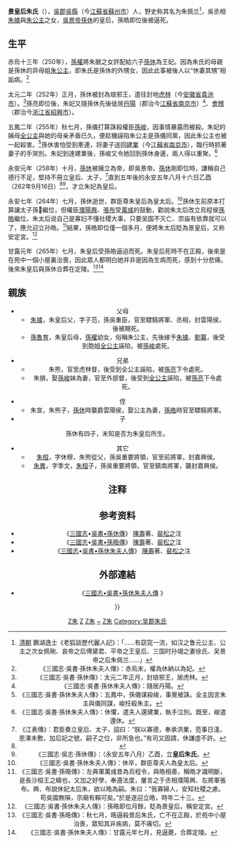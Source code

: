 {{東亞女性歷史人物
|名稱=景帝朱皇后
|身份=[[孫吳|孫吳]]皇后
|姓名=朱氏
|位號=王妃→皇后→皇太后→皇后
|宮號1=安定宮
|尊號=景皇后
|出生年=生年不详
|出生地=[[吳郡|吳郡]][[吳縣|吳縣]]（今[[江蘇省|江蘇省]][[蘇州市|蘇州市]]）
|婚年=[[赤烏|赤烏]]十三年（250年）
|逝世年=[[甘露_(东吴)|甘露]]元年（265年）
|逝世地=[[建業|建業]]（今[[江蘇省|江蘇省]][[南京市|南京市]]）
|墳墓=定陵（今[[安徽省|安徽省]][[马鞍山市|马鞍山市]]）
|父親=[[朱據|朱據]]
|母親=[[孫魯育|朱公主]]
|夫=[[孫休|孫休]]
|婚姻名份=正室
|夫之父=[[孫權|孫權]]
|夫之母=[[敬懷皇后|南阳王夫人]]
|兄弟=虎林督朱熊<br/>外部督朱損
|其他親屬 =侄：朱宣
|子=}}

'''景皇后朱氏'''（{{bd|3世紀||265年|catIdx=Z}}），[[吳郡|吳郡]][[吳縣|吳縣]]（今[[江蘇省|江蘇省]][[蘇州市|蘇州市]]）人，野史称其名为朱佩兰<ref>[[清朝|清朝]] 鵝湖逸士《老狐談歷代麗人記》：「......有窈窕一流，如汉之鲁元公主、公主之次女佩琬、哀帝之后傅黛君、平帝之王皇后、三国时孙翊之妻徐氏、吴景帝之后朱佩兰……」</ref>，吳丞相[[朱據|朱據]]與[[孫魯育|朱公主]]之女，[[吳景帝|吳景帝]][[孫休|孫休]]的皇后，孫皓即位後被逼死。

==生平==
赤烏十三年（250年），[[孫權|孫權]]將朱据之女許配給六子[[孫休|孫休]]為王妃。因為朱氏的母親是孫休的异母姐[[孫魯育|朱公主]]，即朱氏是孫休的外甥女，因此此事被後人以“休妻其甥”相詬病。<ref>《三國志·吳書·孫休朱夫人傳》：赤烏末，權為休納以為妃。</ref>

太元二年（252年）正月，孫休被封為琅邪王，遣往封地[[虎林|虎林]]（今[[安徽省|安徽省]][[貴池市|貴池市]]）。<ref>《三國志·吳書·孫休傳》：太元二年正月，封琅邪王，居虎林。</ref>孫亮即位後，朱妃又隨孫休先後徙居[[丹陽郡|丹陽]]（郡治今[[江蘇省|江蘇省]][[南京市|南京市]]）<ref>《三國志·吳書·孫休朱夫人傳》：隨居丹陽。</ref>、[[會稽郡|會稽]]（郡治今[[浙江省|浙江省]][[紹興市|紹興市]]）。

五鳳二年（255年）秋七月，孫儀打算誅殺權臣[[孫峻|孫峻]]，因事情暴露而被殺。朱妃的姨母[[全公主|全公主]]與她的母亲矛盾已久，便趁機誣陷朱公主是孫儀同黨，因此朱公主也被一起殺害。<ref>《三國志·吳書·孫休朱夫人傳》：五鳳中，孫儀谋殺峻，事覺被誅。全主因言朱主與儀同謀，峻枉殺朱主。</ref>孫休害怕受到牽連，将妻子送回[[建業|建業]]（今[[江蘇省|江蘇省]][[南京市|南京市]]），臨行時抓著妻子的手哭別。朱妃到達建業後，孫峻又令她回到孫休身邊，兩人得以重聚。<ref>《三國志·吳書·孫休朱夫人傳》：休懼，遣夫人還建業，執手泣別。既至，峻遣還休。</ref>

永安元年（258年）十月，[[孫休|孫休]]被擁立為帝，即吳景帝。[[孫休|孫休]]剛即位時，謙稱自己德行不足，堅持不冊立皇后、太子，<ref>《江表傳》：君臣奏立皇后、太子，詔曰：“朕以寡德，奉承洪業，蒞事日淺，恩澤未敷，加后妃之號，嗣子之位，非所急也。”有司又固請，休謙虛不許。</ref>直到五年後的永安五年八月十六日乙酉（262年9月16日）<ref>{{Cite web |url=http://sinocal.sinica.edu.tw/ |title=兩千年中西曆換算 |access-date=2021-12-27 |archive-date=2018-06-15 |archive-url=https://web.archive.org/web/20180615004633/http://sinocal.sinica.edu.tw/ |dead-url=no }}</ref><ref>《三國志·吳志·孫休傳》：（永安五年八月）乙酉，立'''皇后朱氏'''。</ref>，才立朱妃為皇后。

永安七年（264年）七月，孫休逝世，群臣尊朱皇后為皇太后。<ref>《三國志·吳書·孫休朱夫人傳》：休卒，群臣尊夫人為皇太后。</ref>孫休生前原本打算讓太子孫𩅦繼位，但權臣[[濮陽興|濮陽興]]、[[張布|張布]]受[[萬彧|萬彧]]的鼓動，勸說朱太后改立烏程侯[[孫皓|孫皓]]繼位，朱太后说自己是寡妇不懂社稷大事，只要吴国不灭亡、宗庙有依靠就可以了，應允迎立孙皓。<ref>《三國志·吳書·孫晧傳》：左典軍萬彧昔為烏程令，與皓相善，稱皓才識明斷，是長沙桓王之疇也，又加之好學，奉遵法度，屢言之于丞相濮陽興、左將軍張布。興、布說休妃太后朱，欲以皓為嗣。朱曰：“我寡婦人，安知社稷之慮。苟吳國無隕，宗廟有賴可矣。”於是遂迎立皓，時年二十三。</ref>結果，孫皓即位僅一個多月，便將朱太后貶為景皇后，又称安定宮。<ref>《三國志·吳書·孫休朱夫人傳》：孫晧即位月餘，貶為景皇后，稱安定宮。</ref>

甘露元年（265年）七月，朱皇后受孫皓逼迫而死。朱皇后死時不在正殿，後來是在苑中一個小屋裏治喪，因此眾人都明白她并非是因為生病而死，感到十分悲痛。後來朱皇后與孫休合葬在定陵。<ref>《三國志·吳書·孫晧傳》：秋七月，晧逼殺景后朱氏，亡不在正殿，於苑中小屋治喪，眾知其非疾病，莫不痛切。</ref><ref>《三國志·吳書·孫休朱夫人傳》：甘露元年七月，見逼薨，合葬定陵。</ref>

==親族==
{{Ahnentafel top|吳郡朱氏世系}}<center>
{{chart/start}}
{{chart| | | | | | | | | |,|-|-|-|-|-|-|-|-|-|-|-|-|-|-|-|-|-|-|-|-|-|-|-|-|-|.| | | | }}
{{chart| | | | | | | | |Sn| | | | | | | | | | | | | | | | | | | | | | | |Sg| | |Sn=[[孫堅|孫堅]]|Sg=[[孫靜|孫靜]]}}
{{chart| | | | | | | | | |!| | | | | | | | | | | | | | | | | | | | | | | | | |!| | | | }}
{{chart| | | | | | | | |Sq| | | | | | | | | | | | | | | | | | | | | | | |Sh| | |Sq=[[孫權|孫權]]|Sh=[[孫暠|孫暠]]}}
{{chart| |,|-|-|-|-|-|-|-|+|-|-|-|-|-|-|-|.| | | | | | | | | | | | | | | | | |!| | | |}}
{{chart|Sx| |Qc|~|Dh| |Lz|~|Xh|~|~|y|~|~|Zj| |Zh| | | |Sg| | |Sx=[[孫休|孫休]]|Qc=[[全琮|全琮]]|Dh=[[孫魯班|孫魯班]]|Lz=[[劉纂_(三國)|劉纂]]|Xh=[[孫魯育|孫魯育]]|Zj=[[朱據|朱據]]|Zh=[[朱桓|朱桓]]|Sg=[[孫恭|孫恭]]
|boxstyle_Zj=background-color:#dfd;|boxstyle_Zh=background-color:#dfd;}}
{{chart| |:| | | | | | | | | | | | | | | |,|-|-|-|+|-|-|-|.| | | |!| | | |,|-|^|-|.| |}}
{{chart| |:| | | | | | | | | | | | | | |Zh| |Zx| |Zs| |Zy| |Sj| |So|Zh=[[朱皇后_(东吴)|景皇后]]|Zx=[[朱熊|朱熊]]|Zs=[[朱損|朱損]]|Zy=[[朱異|朱異]]|Sj=[[孫峻|孫峻]]|So=孫氏
|boxstyle_Zh=background-color:#dfd;|boxstyle_Zx=background-color:#dfd;|boxstyle_Zs=background-color:#dfd;|boxstyle_Zy=background-color:#dfd;}}
{{chart| |L|~|y|~|~|~|y|~|~|~|y|~|~|~|y|~|J| | | |!| | | |L|~|~|~|~|~|~|~|~|~|~|~|J| |}}
{{chart| | |Sw| |Sg| |Sm| |Sb| | | |Zx| | | | | | | | | | | | | | | | |Sw=[[孫𩅦|孫𩅦]]|Sg=[[孫𩃙|孫𩃙]]|Sm=[[孫壾|孫壾]]|Sb=[[孫𠅨|孫𠅨]]|Zx=[[朱损|朱宣]]|boxstyle_Zx=background-color:#dfd;}}
{{chart/end}} 
{{ahnentafel bottom}}


*父母
**[[朱據|朱據]]，朱皇后父，字子范，孫吳重臣，官至驃騎將軍、丞相，封雲陽侯，後被賜死。
**[[孫魯育|孫魯育]]，朱皇后母，[[孫權|孫權]]幼女，俗稱朱公主，先後嫁予[[朱據|朱據]]、[[刘纂_(三国)|劉纂]]，後受到胞姐[[全公主|全公主]]誣陷，被[[孫峻|孫峻]]處死。

*兄弟
**朱熊，官至虎林督，後受到全公主誣陷，被[[孫亮|孫亮]]下令處死。
**朱損，娶[[孫峻|孫峻]]妹為妻，官至外部督，後受到[[全公主|全公主]]誣陷，被[[孫亮|孫亮]]下令處死。

*侄
**朱宣，朱熊子，[[孫休|孫休]]時襲爵雲陽侯，娶公主為妻，[[孫皓|孫皓]]時官至驃騎將軍。
*子
孫休有四子，未知是否为朱皇后所生。
*其它
**[[朱桓|朱桓]]，字休穆，朱熊從父，孫吳重要將領，官至前將軍，封嘉興侯。
**[[朱異|朱異]]，字季文，[[朱桓|朱桓]]子，孫吳重要將領，官至鎮南將軍，襲封嘉興侯。

== 注释 ==
{{reflist|2}}

==参考资料==
* 《[[三國志|三國志]]•[[s:三國志/卷48|吳書•孫休傳]]》 [[陳壽|陳壽]]著、[[裴松之|裴松之]]注
* 《[[三國志|三國志]]•[[s:三國志/卷48|吳書•孫晧傳]]》 [[陳壽|陳壽]]著、[[裴松之|裴松之]]注
* 《[[三國志|三國志]]•[[s:三國志/卷50|吳書•孫休朱夫人傳]]》 [[陳壽|陳壽]]著、[[裴松之|裴松之]]注

==外部連結==
*《[http://www.guoxue.com/shibu/24shi/sangzz/sgzz_050.htm 三國志•吳書•孫休朱夫人傳] {{Wayback|url=http://www.guoxue.com/shibu/24shi/sangzz/sgzz_050.htm |date=20150302030628 }}》

{{start box}}
{{s-before|[[全皇后_(孙亮)|废帝全皇后]]}}
{{s-title|[[中國皇后及妃嬪列表_(隋以前)|中国东吴皇后]]|262年-264年}}
{{s-after|[[滕芳兰|末帝滕皇后]]}}}}
{{end box}}

{{三國皇后}}
{{三国志}}
[[Category:東吳皇后|Z朱]]
[[Category:東吳皇太后|Z]]
[[Category:三国志立传人物|Z朱]]
[[Category:朱姓|~]]
[[Category:苏州人|Z朱]]
[[Category:吴郡朱氏|Category:吴郡朱氏]]